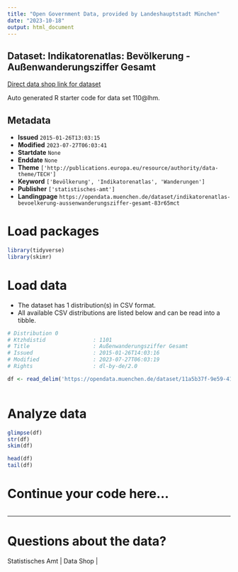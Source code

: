 ```yaml
---
title: "Open Government Data, provided by Landeshauptstadt München"
date: "2023-10-18"
output: html_document
---
```


## Dataset: Indikatorenatlas: Bevölkerung - Außenwanderungsziffer Gesamt

[Direct data shop link for dataset](https://opendata.muenchen.de/dataset/indikatorenatlas-bevoelkerung-aussenwanderungsziffer-gesamt-83r65mct)

Auto generated R starter code for data set 110@lhm.

## Metadata

- **Issued** `2015-01-26T13:03:15`
- **Modified** `2023-07-27T06:03:41`
- **Startdate** `None`
- **Enddate** `None`
- **Theme** `['http://publications.europa.eu/resource/authority/data-theme/TECH']`
- **Keyword** `['Bevölkerung', 'Indikatorenatlas', 'Wanderungen']`
- **Publisher** `['statistisches-amt']`
- **Landingpage** `https://opendata.muenchen.de/dataset/indikatorenatlas-bevoelkerung-aussenwanderungsziffer-gesamt-83r65mct`


# Load packages

```r

library(tidyverse)
library(skimr)

```

# Load data

-   The dataset has 1 distribution(s) in CSV format.
-   All available CSV distributions are listed below and can be read into a tibble.

```r

# Distribution 0
# Ktzhdistid               : 1101
# Title                    : Außenwanderungsziffer Gesamt
# Issued                   : 2015-01-26T14:03:16
# Modified                 : 2023-07-27T06:03:19
# Rights                   : dl-by-de/2.0

df <- read_delim('https://opendata.muenchen.de/dataset/11a5b37f-9e59-41eb-a857-1ae0ebc743ac/resource/951b196b-9965-4a84-a9fc-93feffcdc6dd/download/indikat_bevoelkerung_aussenwanderungsziffer_240723.csv')



```

# Analyze data

```r

glimpse(df)
str(df)
skim(df)

head(df)
tail(df)

```

# Continue your code here...

```r

```

------------------------------------------------------------------------

# Questions about the data?

Statistisches Amt | Data Shop | 

